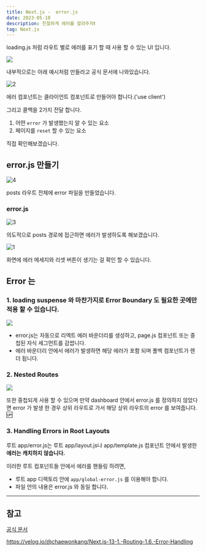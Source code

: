 ```yaml
---
title: Next.js -  error.js
date: 2023-05-10
description: 친절하게 에러를 알려주자❗️
tag: Next.js
---
```


loading.js 처럼 라우트 별로 에러를 표기 할 때 사용 할 수 있는 UI 입니다.

<img src="https://github.com/Choi-HyunHo/hyunho-gatsby-blog/assets/87301268/510b7756-b6ae-4c2c-823d-0330c7fc6470" />

내부적으로는 아래 예시처럼 만들라고 공식 문서에 나와있습니다.

![2](https://github.com/Choi-HyunHo/hyunho-gatsby-blog/assets/87301268/3da1ef71-43f9-49f1-bf93-165d0323b42d)

에러 컴포넌트는 클라이언트 컴포넌트로 만들어야 합니다.('use client')

그리고 콜백을 2가지 전달 합니다.

1. 어떤 `error` 가 발생했는지 알 수 있는 요소
2. 페이지를 `reset` 할 수 있는 요소

직접 확인해보겠습니다.

## error.js 만들기

![4](https://github.com/Choi-HyunHo/hyunho-gatsby-blog/assets/87301268/2069c277-7af0-4755-9fbf-e48f0c891994)

posts 라우트 전체에 error 파일을 만들었습니다.

### error.js

![3](https://github.com/Choi-HyunHo/hyunho-gatsby-blog/assets/87301268/63e7ba81-2b8a-46c8-9bc3-086f9798413c)

의도적으로 posts 경로에 접근하면 에러가 발생하도록 해보겠습니다.

![1](https://github.com/Choi-HyunHo/hyunho-gatsby-blog/assets/87301268/cd438f2f-cb09-4650-9ffc-1bd8479e9495)

화면에 에러 메세지와 리셋 버튼이 생기는 걸 확인 할 수 있습니다.

## Error 는

### 1. loading suspense 와 마찬가지로 Error Boundary 도 필요한 곳에만 적용 할 수 있습니다.

<img src="https://github.com/Choi-HyunHo/hyunho-gatsby-blog/assets/87301268/89c6ea13-43e4-4a3c-a5b6-2f1edbba7472" />

-   error.js는 자동으로 리액트 에러 바운더리를 생성하고, page.js 컴포넌트 또는 중첩된 자식 세그먼트를 감쌉니다.
-   에러 바운더리 안에서 에러가 발생하면 해당 에러가 포함 되며 폴백 컴포넌트가 렌더 됩니다.

### 2. Nested Routes

<img src="https://github.com/Choi-HyunHo/hyunho-gatsby-blog/assets/87301268/d3d22c3e-3b05-471a-8e15-9f341078d72a" />

또한 중첩되게 사용 할 수 있으며 만약 dashboard 안에서 error.js 를 정의하지 않았다면
error 가 발생 한 경우 상위 라우트로 가서 해당 상위 라우트의 error 를 보여줍니다. 🆙

### 3. Handling Errors in Root Layouts

루트 app/error.js는 루트 app/layout.js나 app/template.js 컴포넌트 안에서 발생한 **에러는 캐치하지 않습니다.**

이러한 루트 컴포넌트들 안에서 에러를 핸들링 하려면,

-   루트 app 디렉토리 안에 `app/global-error.js` 를 이용해야 합니다.
-   파일 안의 내용은 error.js 와 동일 합니다.

---

## 참고

[공식 문서](https://nextjs.org/docs/app/building-your-application/routing/error-handling#handling-errors-in-root-layouts)

https://velog.io/@chaewonkang/Next.js-13-1.-Routing-1.6.-Error-Handling

